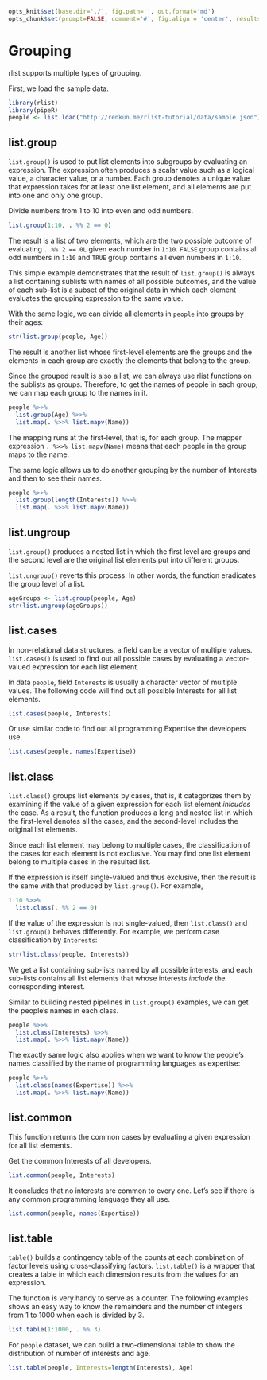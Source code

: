 ```r
opts_knit$set(base.dir='./', fig.path='', out.format='md')
opts_chunk$set(prompt=FALSE, comment='#', fig.align = 'center', results='markup')
```

# Grouping

rlist supports multiple types of grouping. 

First, we load the sample data.

```r
library(rlist)
library(pipeR)
people <- list.load("http://renkun.me/rlist-tutorial/data/sample.json")
```

## list.group

`list.group()` is used to put list elements into subgroups by evaluating an expression. The expression often produces a scalar value such as a logical value, a character value, or a number. Each group denotes a unique value that expression takes for at least one list element, and all elements are put into one and only one group.

Divide numbers from 1 to 10 into even and odd numbers.

```r
list.group(1:10, . %% 2 == 0)
```

The result is a list of two elements, which are the two possible outcome of evaluating `. %% 2 == 0L` given each number in `1:10`. `FALSE` group contains all odd numbers in `1:10` and `TRUE` group contains all even numbers in `1:10`. 

This simple example demonstrates that the result of `list.group()` is always a list containing sublists with names of all possible outcomes, and the value of each sub-list is a subset of the original data in which each element evaluates the grouping expression to the same value.

With the same logic, we can divide all elements in `people` into groups by their ages:

```r
str(list.group(people, Age))
```

The result is another list whose first-level elements are the groups and the elements in each group are exactly the elements that belong to the group.

Since the grouped result is also a list, we can always use rlist functions on the sublists as groups. Therefore, to get the names of people in each group, we can map each group to the names in it.

```r
people %>>%
  list.group(Age) %>>%
  list.map(. %>>% list.mapv(Name))
```

The mapping runs at the first-level, that is, for each group. The mapper expression `. %>>% list.mapv(Name)` means that each people in the group maps to the name.

The same logic allows us to do another grouping by the number of Interests and then to see their names.

```r
people %>>%
  list.group(length(Interests)) %>>%
  list.map(. %>>% list.mapv(Name))
```

## list.ungroup

`list.group()` produces a nested list in which the first level are groups and the second level are the original list elements put into different groups. 

`list.ungroup()` reverts this process. In other words, the function eradicates the group level of a list.

```r
ageGroups <- list.group(people, Age)
str(list.ungroup(ageGroups))
```

## list.cases

In non-relational data structures, a field can be a vector of multiple values. `list.cases()` is used to find out all possible cases by evaluating a vector-valued expression for each list element.

In data `people`, field `Interests` is usually a character vector of multiple values. The following code will find out all possible Interests for all list elements.

```r
list.cases(people, Interests)
```

Or use similar code to find out all programming Expertise the developers use.

```r
list.cases(people, names(Expertise))
```

## list.class

`list.class()` groups list elements by cases, that is, it categorizes them by examining if the value of a given expression for each list element *inlcudes* the case. As a result, the function produces a long and nested list in which the first-level denotes all the cases, and the second-level includes the original list elements.

Since each list element may belong to multiple cases, the classification of the cases for each element is not exclusive. You may find one list element belong to multiple cases in the resulted list.

If the expression is itself single-valued and thus exclusive, then the result is the same with that produced by `list.group()`. For example,

```r
1:10 %>>%
  list.class(. %% 2 == 0)
```

If the value of the expression is not single-valued, then `list.class()` and `list.group()` behaves differently. For example, we perform case classification by `Interests`:

```r
str(list.class(people, Interests))
```

We get a list containing sub-lists named by all possible interests, and each sub-lists contains all list elements that whose interests *include* the corresponding interest.

Similar to building nested pipelines in `list.group()` examples, we can get the people's names in each class.

```r
people %>>%
  list.class(Interests) %>>%
  list.map(. %>>% list.mapv(Name))
```

The exactly same logic also applies when we want to know the people's names classified by the name of programming languages as expertise:

```r
people %>>%
  list.class(names(Expertise)) %>>%
  list.map(. %>>% list.mapv(Name))
```

## list.common

This function returns the common cases by evaluating a given expression for all list elements.

Get the common Interests of all developers.

```r
list.common(people, Interests)
```

It concludes that no interests are common to every one. Let's see if there is any common programming language they all use.

```r
list.common(people, names(Expertise))
```

## list.table

`table()` builds a contingency table of the counts at each combination of factor levels using cross-classifying factors. `list.table()` is a wrapper that creates a table in which each dimension results from the values for an expression.

The function is very handy to serve as a counter. The following examples shows an easy way to know the remainders and the number of integers from 1 to 1000 when each is divided by 3.

```r
list.table(1:1000, . %% 3)
```

For `people` dataset, we can build a two-dimensional table to show the distribution of number of interests and age.

```r
list.table(people, Interests=length(Interests), Age)
```

